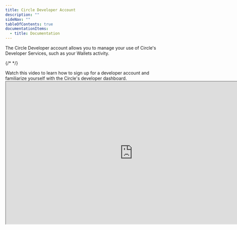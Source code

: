 ```yaml
---
title: Circle Developer Account
description: ""
sideNav: ""
tableOfContents: true
documentationItems:
  - title: Documentation
---
```


The Circle Developer account allows you to manage your use of Circle's Developer
Services, such as your Wallets activity.

{/* <!-- markdownlint-disable MD034 --> */}

<Accordion title="Video Tutorial: Walkthrough of the Developer Dashboard">
 Watch this video to learn how to sign up for a developer account and
  familiarize yourself with the Circle's developer dashboard.

<iframe
  src="https://fast.wistia.net/embed/iframe/o4x4046yhx?seo=true&videoFoam=true"
  title="Video Tutorial: Walkthrough of the Developer Dashboard"
  width="800px"
  height="450px"
/>
</Accordion>

{/* <!-- markdownlint-enable MD034 --> */}

## Sign Up for a Developer Account

Sign up for the Circle Developer dashboard here:
[console.circle.com/signup](https://console.circle.com/signup).

Within the Circle Developer account, you can create and update
[API keys and client keys](/w3s/web3-services-api-client-keys-auth),
[subscribe for activity notifications](/wallets/webhook-notifications), view
your API logs, and more! Anyone can sign up for a Circle Developer account
within minutes. All you need is your name, email, and password!

<Frame>
  <img src="/w3s/images/devcon-cda-signup01.png" />
</Frame>

## Creating an API Key for Developer Services

To learn more about Circle’s API keys and authentication, refer to the guide on
[API Keys and Client Keys](/w3s/web3-services-api-client-keys-auth).

Perform the steps below to create and register an **API key** from the Circle
Developer account.

1. Sign up with your email address at:
   [console.circle.com/signup](https://console.circle.com/signup)

2. Navigate to **API & Client Keys** from the left sidebar and click **Create a
   key**.

<Frame>
  <img src="/w3s/images/devcon-cda-apikeys01.png" />
</Frame>

3. Select the **API Key** option, enter the name of your API Key, and choose the
   type of API Key you want to create:

   - **Standard:** Permits the API key read/write to all APIs. This will also
     include access to newly introduced APIs.
   - **Restricted Access:** The API keys can be restricted to control their
     usage and access privileges based on specific Products/Services. When
     opting for restricted API keys, you can customize the permissions
     associated with each key as follows:

     - Select the Product/Service for which the key will have permission:

       - **Webhooks:** Includes endpoints related to
         [Webhook Subscription APIs](/api-reference/wallets/common/create-subscription).
       - **Wallets:** Includes all endpoints for
         [user-controlled wallets](/api-reference/wallets/user-controlled-wallets/create-user)
         and developer-controlled wallets.
       - **Contracts:** Includes endpoints related to
         [Contracts](/api-reference/contracts/smart-contract-platform/import-contract).

     - Furthermore, you can define the specific permissions for each
       product/service assigned to the API key:
       - **No permission:** The API key will not have the ability to invoke any
         APIs for the specified Product/Service.
       - **Read:** The API key will be granted access to read-only GET endpoints
         for the specified Product/Service.
       - **Read/Write:** The API key will have full access to all endpoints,
         enabling both reading and writing operations for the specified
         Product/Service.

<Frame>
  <img src="/w3s/images/devcon-cda-apikeys02.png" />
</Frame>

<Note>
  Tip: You may also want to add your IP address(es) or range(s) to the IP ALLOW
  LIST to increase security.
</Note>

4. You will receive confirmation that your API key has been generated.
5. You can click **SHOW** to see the API key details.

You’re ready to start using your **API Key** for Developer Services!

## Create a Client Key for Developer Services

To learn more about Circle’s client keys, refer to the guide on
[API Keys and Client Keys](/w3s/web3-services-api-client-keys-auth).

Perform the steps below to create and register a **Client key** from the Circle
Developer account.

1. First, ensure that you
   [create an API key](#creating-an-api-key-for-developer-services) for Web3
   Services.
2. Login to the [Circle Console](https://console.circle.com/), navigate to the
   **API & Client Keys** section, and click **Create a key**.

<Frame>
  <img src="/w3s/images/mw-setup-apiclientkeys01.png" />
</Frame>

3. Select the **Client Key** option and type your client **Key Name**.

Each client key is bound to your application for identification and
authorization. Therefore, depending on your application setup, you may be able
to customize the following fields:

- Web **Allowed Domain**; for example, `your.website.com`, `localhost`, or
  `chrome-extension://<extension-id>`
- iOS **Bundle ID**; for example, `com.yourcompany.yourapp`
- Android
  - Package Name; for example, `com.yourcompany.yourapp`
  - Signature (SHA256); for example, `XX:XX:…:XX` (where `X`: `[0-9A-F]`)

<Note>
**Platform Settings**

1. If you run your web application locally, you can use `localhost` for the
   **Allowed Domain**. If you host your web application under a domain server,
   say `your.website.com`, you can use that domain server URL. For Chrome
   extensions, use the extension’s URL in the format
   `chrome-extension://<extension-id>` as the **Allowed Domain**. You can find
   the extension ID on the Chrome Extensions page (`chrome://extensions`).

2. If your application runs on multiple platforms, you can either configure the
   settings for each platform under such **Client Key**, or create a new
   **Client Key** for enhanced security; the latter approach is recommended.

</Note>

<Frame>
  <img src="/w3s/images/mw-setup-createclientkey01.png" />
</Frame>

4. Verify that the **Client Key** was created.

Once the information provided in the previous steps is validated, the system
generates a client key. Please store it in a safe place, as it won't be
displayed on the Console again.

<Frame>
  <img src="/w3s/images/mw-setup-clientkeycreated01.png" />
</Frame>

You’re ready to start using your **Client Key** for Developer Services!
